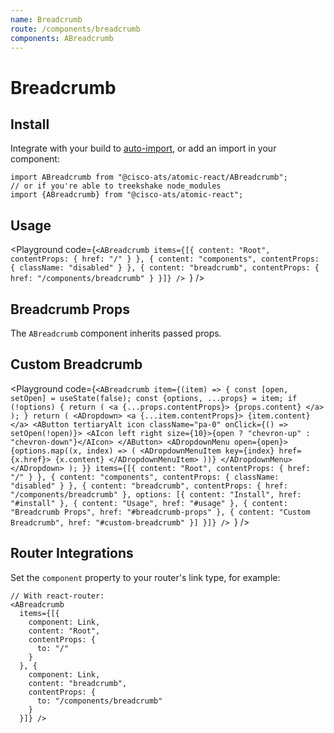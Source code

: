 ```yaml
---
name: Breadcrumb
route: /components/breadcrumb
components: ABreadcrumb
---
```



# Breadcrumb

## Install

Integrate with your build to [auto-import](?path=/docs/getting-started--page#integrating), or add an import in your component:

```
import ABreadcrumb from "@cisco-ats/atomic-react/ABreadcrumb";
// or if you're able to treekshake node_modules
import {ABreadcrumb} from "@cisco-ats/atomic-react";
```

## Usage

<Playground
  code={`<ABreadcrumb
  items={[{
    content: "Root",
    contentProps: {
      href: "/"
    }
  }, {
    content: "components",
    contentProps: {
      className: "disabled"
    }
  }, {
    content: "breadcrumb",
    contentProps: {
      href: "/components/breadcrumb"
    }
  }]} />
`}
/>

## Breadcrumb Props

The `ABreadcrumb` component inherits passed props.

<Props of="ABreadcrumb" />

## Custom Breadcrumb

<Playground
  code={`<ABreadcrumb
  item={(item) => {
    const [open, setOpen] = useState(false);
    const {options, ...props} = item;
    if (!options) {
      return (
        <a {...props.contentProps}>
          {props.content}
        </a>
      );
    }
    return (
      <ADropdown>
        <a {...item.contentProps}>
          {item.content}
        </a>
        <AButton tertiaryAlt icon className="pa-0" onClick={() => setOpen(!open)}>
          <AIcon left right size={10}>{open ? "chevron-up" : "chevron-down"}</AIcon>
        </AButton>
        <ADropdownMenu open={open}>
          {options.map((x, index) => (
            <ADropdownMenuItem key={index} href={x.href}>
              {x.content}
            </ADropdownMenuItem>
          ))}
        </ADropdownMenu>
      </ADropdown>
    );
  }}
  items={[{
    content: "Root",
    contentProps: {
      href: "/"
    }
  }, {
    content: "components",
    contentProps: {
      className: "disabled"
    }
  }, {
    content: "breadcrumb",
    contentProps: {
      href: "/components/breadcrumb"
    },
    options: [{
      content: "Install",
      href: "#install"
    }, {
      content: "Usage",
      href: "#usage"
    }, {
      content: "Breadcrumb Props",
      href: "#breadcrumb-props"
    }, {
      content: "Custom Breadcrumb",
      href: "#custom-breadcrumb"
    }]
  }]} />
`}
/>

## Router Integrations

Set the `component` property to your router's link type, for example:

```
// With react-router:
<ABreadcrumb
  items={[{
    component: Link,
    content: "Root",
    contentProps: {
      to: "/"
    }
  }, {
    component: Link,
    content: "breadcrumb",
    contentProps: {
      to: "/components/breadcrumb"
    }
  }]} />
```
